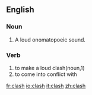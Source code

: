 ==English==

===Noun===
#A loud onomatopoeic sound.


===Verb===
#to make a loud clash(noun,1)
#to come into conflict with

[[fr:clash]]
[[io:clash]]
[[it:clash]]
[[zh:clash]]